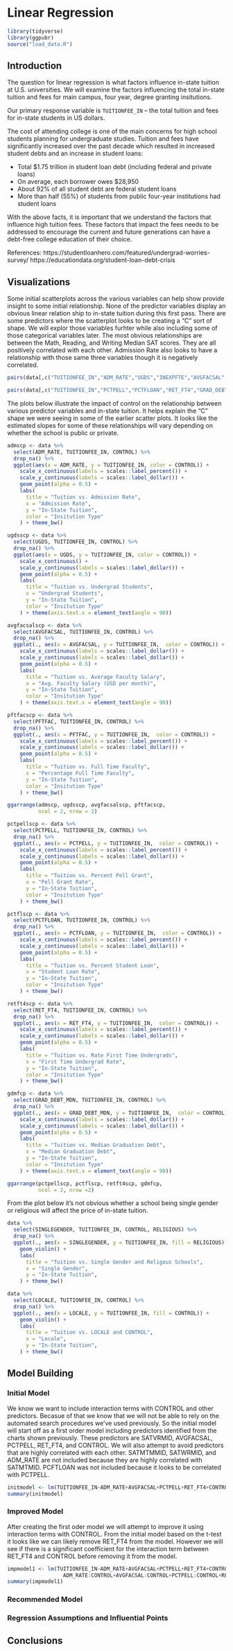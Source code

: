 # Linear Regression
```r
library(tidyverse)
library(ggpubr)
source("load_data.R")
```


## Introduction
The question for linear regression is what factors influence in-state tuition at U.S. universities. We will examine the factors influencing the total in-state tuition and fees for main campus, four year, degree granting insitutions.

Our primary response variable is `TUITIONFEE_IN` -- the total tuition and fees for in-state students in US dollars.

The cost of attending college is one of the main concerns for high school students planning for undergraduate studies. Tuition and fees have significantly increased over the past decade which resulted in increased student debts and an increase in student loans: 

* Total $1.75 trillion in student loan debt (including federal and private loans)
* On average, each borrower owes $28,950 
* About 92% of all student debt are federal student loans
* More than half (55%) of students from public four-year institutions had student loans

With the above facts, it is important that we understand the factors that influence high tuition fees. These factors that impact the fees needs to be addressed to encourage the current and future generations can have a debt-free college education of their choice. 

References:
https://studentloanhero.com/featured/undergrad-worries-survey/
https://educationdata.org/student-loan-debt-crisis

## Visualizations

Some initial scatterplots across the various variables can help show provide insight to some initial relationship. None of the predictor variables display an obvious linear relation ship to in-state tuition during this first pass. There are some predictors where the scatterplot looks to be creating a "C" sort of shape. We will explor those variables furhter while also including some of those categorical variables later. The most obvious relationships are between the Math, Reading, and Writing Median SAT scores. They are all positively correlated with each other. Admission Rate also looks to have a relationship with those same three variables though it is negatively correlated.
```r
pairs(data[,c("TUITIONFEE_IN","ADM_RATE","UGDS","INEXPFTE","AVGFACSAL","PFTFAC")], lower.panel = NULL)
```

```r
pairs(data[,c("TUITIONFEE_IN","PCTPELL","PCTFLOAN","RET_FT4","GRAD_DEBT_MDN")], lower.panel = NULL)
```

The plots below illustrate the impact of control on the relationship between various predictor variables and in-state tuition. It helps explain the "C" shape we were seeing in some of the earlier scatter plots. It looks like the estimated slopes for some of these relationships will vary depending on whether the school is public or private.
```r
admscp <- data %>%
  select(ADM_RATE, TUITIONFEE_IN, CONTROL) %>% 
  drop_na() %>% 
  ggplot(aes(x = ADM_RATE, y = TUITIONFEE_IN, color = CONTROL)) +
    scale_x_continuous(labels = scales::label_percent()) + 
    scale_y_continuous(labels = scales::label_dollar()) + 
    geom_point(alpha = 0.5) +
    labs(
      title = "Tuition vs. Admission Rate",
      x = "Admission Rate",
      y = "In-State Tuition",
      color = "Insitution Type"
    ) + theme_bw()

ugdsscp <- data %>%
  select(UGDS, TUITIONFEE_IN, CONTROL) %>% 
  drop_na() %>% 
  ggplot(aes(x = UGDS, y = TUITIONFEE_IN, color = CONTROL)) +
    scale_x_continuous() + 
    scale_y_continuous(labels = scales::label_dollar()) + 
    geom_point(alpha = 0.5) +
    labs(
      title = "Tuition vs. Undergrad Students",
      x = "Undergrad Students",
      y = "In-State Tuition",
      color = "Insitution Type"
    ) + theme(axis.text.x = element_text(angle = 90))

avgfacsalscp <- data %>%
  select(AVGFACSAL, TUITIONFEE_IN, CONTROL) %>% 
  drop_na() %>%
  ggplot(., aes(x = AVGFACSAL, y = TUITIONFEE_IN,  color = CONTROL)) +
    scale_x_continuous(labels = scales::label_dollar()) +
    scale_y_continuous(labels = scales::label_dollar()) + 
    geom_point(alpha = 0.5) +
    labs(
      title = "Tuition vs. Average Faculty Salary",
      x = "Avg. Faculty Salary (USD per month)",
      y = "In-State Tuition",
      color = "Insitution Type"
    ) + theme(axis.text.x = element_text(angle = 90))

pftfacscp <- data %>%
  select(PFTFAC, TUITIONFEE_IN, CONTROL) %>% 
  drop_na() %>%
  ggplot(., aes(x = PFTFAC, y = TUITIONFEE_IN,  color = CONTROL)) +
    scale_x_continuous(labels = scales::label_percent()) +
    scale_y_continuous(labels = scales::label_dollar()) + 
    geom_point(alpha = 0.5) +
    labs(
      title = "Tuition vs. Full Time Faculty",
      x = "Percentage Full Time Faculty",
      y = "In-State Tuition",
      color = "Insitution Type"
    ) + theme_bw()

ggarrange(admscp, ugdsscp, avgfacsalscp, pftfacscp,
          ncol = 2, nrow = 2)
```

```r
pctpellscp <- data %>%
  select(PCTPELL, TUITIONFEE_IN, CONTROL) %>% 
  drop_na() %>%
  ggplot(., aes(x = PCTPELL, y = TUITIONFEE_IN,  color = CONTROL)) +
    scale_x_continuous(labels = scales::label_percent()) + 
    scale_y_continuous(labels = scales::label_dollar()) + 
    geom_point(alpha = 0.5) +
    labs(
      title = "Tuition vs. Percent Pell Grant",
      x = "Pell Grant Rate",
      y = "In-State Tuition",
      color = "Insitution Type"
    ) + theme_bw()

pctflscp <- data %>%
  select(PCTFLOAN, TUITIONFEE_IN, CONTROL) %>% 
  drop_na() %>%
  ggplot(., aes(x = PCTFLOAN, y = TUITIONFEE_IN,  color = CONTROL)) +
    scale_x_continuous(labels = scales::label_percent()) + 
    scale_y_continuous(labels = scales::label_dollar()) + 
    geom_point(alpha = 0.5) +
    labs(
      title = "Tuition vs. Percent Student Loan",
      x = "Student Loan Rate",
      y = "In-State Tuition",
      color = "Insitution Type"
    ) + theme_bw()

retft4scp <- data %>%
  select(RET_FT4, TUITIONFEE_IN, CONTROL) %>% 
  drop_na() %>%
  ggplot(., aes(x = RET_FT4, y = TUITIONFEE_IN,  color = CONTROL)) +
    scale_x_continuous(labels = scales::label_percent()) + 
    scale_y_continuous(labels = scales::label_dollar()) + 
    geom_point(alpha = 0.5) +
    labs(
      title = "Tuition vs. Rate First Time Undergrads",
      x = "First Time Undergrad Rate",
      y = "In-State Tuition",
      color = "Insitution Type"
    ) + theme_bw()

gdmfcp <- data %>%
  select(GRAD_DEBT_MDN, TUITIONFEE_IN, CONTROL) %>% 
  drop_na() %>%
  ggplot(., aes(x = GRAD_DEBT_MDN, y = TUITIONFEE_IN,  color = CONTROL)) +
    scale_x_continuous(labels = scales::label_dollar()) + 
    scale_y_continuous(labels = scales::label_dollar()) + 
    geom_point(alpha = 0.5) +
    labs(
      title = "Tuition vs. Median Graduation Debt",
      x = "Median Graduation Debt",
      y = "In-State Tuition",
      color = "Insitution Type"
    ) + theme(axis.text.x = element_text(angle = 90))

ggarrange(pctpellscp, pctflscp, retft4scp, gdmfcp,
          ncol = 2, nrow =2)
```
From the plot below it's not obvious whether a school being single gender or religious will affect the price of in-state tuition.
```r
data %>%
  select(SINGLEGENDER, TUITIONFEE_IN, CONTROL, RELIGIOUS) %>% 
  drop_na() %>%
  ggplot(., aes(x = SINGLEGENDER, y = TUITIONFEE_IN, fill = RELIGIOUS)) +
    geom_violin() +
    labs(
      title = "Tuition vs. Single Gender and Religous Schools",
      x = "Single Gender",
      y = "In-State Tuition",
    ) + theme_bw()
```
```r
data %>%
  select(LOCALE, TUITIONFEE_IN, CONTROL) %>% 
  drop_na() %>%
  ggplot(., aes(x = LOCALE, y = TUITIONFEE_IN, fill = CONTROL)) +
    geom_violin() +
    labs(
      title = "Tuition vs. LOCALE and CONTROL",
      x = "Locale",
      y = "In-State Tuition",
    ) + theme_bw()
```

## Model Building

### Initial Model
We know we want to include interaction terms with CONTROL and other predictors. Becasue of that we know that we will not be able to rely on the automated search procedures we've used previously. So the initial model will start off as a first order model including predictors identified from the charts shown previously. These predictors are SATVRMID, AVGFACSAL, PCTPELL, RET_FT4, and CONTROL. We will also attempt to avoid predictors that are highly correlated with each other. SATMTMMID, SATWRMID, and ADM_RATE are not included because they are highly correlated with SATMTMID. PCFTLOAN was not included because it looks to be correlated with PCTPELL.
```r
initmodel <- lm(TUITIONFEE_IN~ADM_RATE+AVGFACSAL+PCTPELL+RET_FT4+CONTROL, data = data)
summary(initmodel)
```

### Improved Model
After creating the first oder model we will attempt to improve it using interaction terms with CONTROL. From the initial model based on the t-test it looks like we can likely remove RET_FT4 from the model. However we will see if there is a significant coefficient for the interaction term between RET_FT4 and CONTROL before removing it from the model.
```r
impmodel1 <- lm(TUITIONFEE_IN~ADM_RATE+AVGFACSAL+PCTPELL+RET_FT4+CONTROL+
                  ADM_RATE:CONTROL+AVGFACSAL:CONTROL+PCTPELL:CONTROL+RET_FT4:CONTROL, data = data)
summary(impmodel1)
```




### Recommended Model

### Regression Assumptions and Influential Points

## Conclusions